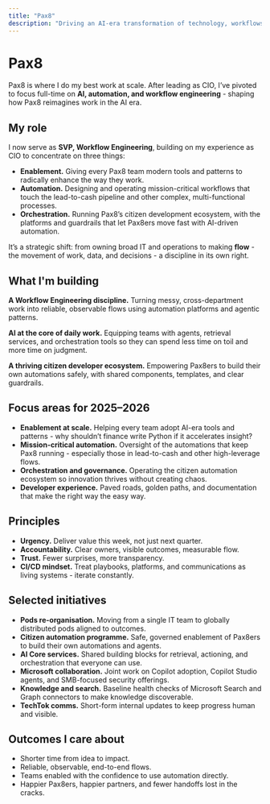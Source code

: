 ```yaml
---
title: "Pax8"
description: "Driving an AI-era transformation of technology, workflows, and enablement at scale"
---
```


# Pax8

Pax8 is where I do my best work at scale. After leading as CIO, I’ve pivoted to focus full-time on **AI, automation, and workflow engineering** - shaping how Pax8 reimagines work in the AI era.

## My role

I now serve as **SVP, Workflow Engineering**, building on my experience as CIO to concentrate on three things:  
- **Enablement.** Giving every Pax8 team modern tools and patterns to radically enhance the way they work.  
- **Automation.** Designing and operating mission-critical workflows that touch the lead-to-cash pipeline and other complex, multi-functional processes.  
- **Orchestration.** Running Pax8’s citizen development ecosystem, with the platforms and guardrails that let Pax8ers move fast with AI-driven automation.

It’s a strategic shift: from owning broad IT and operations to making **flow** - the movement of work, data, and decisions - a discipline in its own right.

## What I'm building

**A Workflow Engineering discipline.** Turning messy, cross-department work into reliable, observable flows using automation platforms and agentic patterns.  

**AI at the core of daily work.** Equipping teams with agents, retrieval services, and orchestration tools so they can spend less time on toil and more time on judgment.  

**A thriving citizen developer ecosystem.** Empowering Pax8ers to build their own automations safely, with shared components, templates, and clear guardrails.

## Focus areas for 2025–2026

* **Enablement at scale.** Helping every team adopt AI-era tools and patterns - why shouldn’t finance write Python if it accelerates insight?  
* **Mission-critical automation.** Oversight of the automations that keep Pax8 running - especially those in lead-to-cash and other high-leverage flows.  
* **Orchestration and governance.** Operating the citizen automation ecosystem so innovation thrives without creating chaos.  
* **Developer experience.** Paved roads, golden paths, and documentation that make the right way the easy way.  

## Principles

* **Urgency.** Deliver value this week, not just next quarter.  
* **Accountability.** Clear owners, visible outcomes, measurable flow.  
* **Trust.** Fewer surprises, more transparency.  
* **CI/CD mindset.** Treat playbooks, platforms, and communications as living systems - iterate constantly.  

## Selected initiatives

* **Pods re-organisation.** Moving from a single IT team to globally distributed pods aligned to outcomes.  
* **Citizen automation programme.** Safe, governed enablement of Pax8ers to build their own automations and agents.  
* **AI Core services.** Shared building blocks for retrieval, actioning, and orchestration that everyone can use.  
* **Microsoft collaboration.** Joint work on Copilot adoption, Copilot Studio agents, and SMB-focused security offerings.  
* **Knowledge and search.** Baseline health checks of Microsoft Search and Graph connectors to make knowledge discoverable.  
* **TechTok comms.** Short-form internal updates to keep progress human and visible.  

## Outcomes I care about

* Shorter time from idea to impact.  
* Reliable, observable, end-to-end flows.  
* Teams enabled with the confidence to use automation directly.  
* Happier Pax8ers, happier partners, and fewer handoffs lost in the cracks.  
